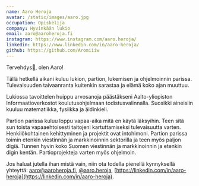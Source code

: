 ```yaml
---
name: Aaro Heroja
avatar: /static/images/aaro.jpg
occupation: Opiskelija
company: Hyvinkään lukio
email: aaro@aaroheroja.fi
instagram: https://www.instagram.com/aaro.heroja/
linkedin: https://www.linkedin.com/in/aaro-heroja/
github: https://github.com/Aromiiiw
---
```


Tervehdys👋, olen Aaro!

Tällä hetkellä aikani kuluu lukion, partion, lukemisen ja ohjelmoinnin parissa. Tulevaisuuden taivaanranta kuitenkin sarastaa ja elämä koko ajan muuttuu.

Lukiossa tavoittelen huippu arvosanoja päästäkseni Aalto-yliopiston Informaatioverkostot koulutusohjelmaan todistusvalinnalla. Suosikki aineisiin kuuluu matematiikka, fysiikka ja äidinkieli.

Partion parissa kuluu loppu vapaa-aika mitä en käytä läksyihin. Teen sitä sun toista vapaaehtoisesti taitojeni kartuttamiseksi tulevaisuutta varten. Henkilökohtainen kehittyminen ja projektit ovat intohimoni. Partion parissa toimin etenkin viestinnän ja markkinoinnin sektorilla ja teen myös paljon digiä. Tunnen hyvin koko Suomen viestinnän ja markkinoinnin ja etenkin digin kentän. Partioprojekteja varten myös ohjelmoin.

Jos haluat jutella ihan mistä vain, niin ota todella pienellä kynnyksellä yhteyttä: [aaro@aaroheroja.fi](mailto:aaro@aaroheroja.fi), [@aaro.heroja](https://www.instagram.com/aaro.heroja/), [https://linkedin.com/in/aaro-heroja](https://linkedin.com/in/aaro-heroja).
